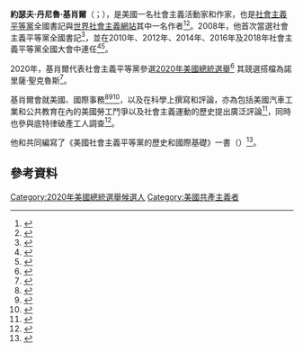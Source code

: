 {{Infobox officeholder
|honorific-prefix   = 
|name               = 約瑟夫·基肖爾
|honorific-suffix   = 
|image              = File:Joekishore1 (cropped) 2.jpg
|image_size         =  
|caption            = 
|birth_date         = {{birth year and age|1980}}
|birth_place        =
|nationality        = [[美國|美國]]
|office             =[[社會主義平等黨_(美國)|社會主義平等黨]]全國書記
|1blankname         = 主席
|1namedata          = {{le|戴維·諾斯 (社會主義者)|David North (socialist)|戴維·諾斯}}
|term_start         = 2008年8月
|term_end           = 
|predecessor        = 頭銜建立
|successor          = 
|website            = {{url|https://www.socialism2020.org/|競選網站}}   
}}

'''約瑟夫·丹尼魯·基肖爾'''（{{lang-en|Joseph Tanniru Kishore}}；{{bd|1980年}}），是美國一名社會主義活動家和作家，也是[[社會主義平等黨_(美國)|社會主義平等黨]]全國書記與[[世界社會主義網站|世界社會主義網站]]其中一名作者<ref>{{cite news|last1=Fernandez|first1=Ivan|title=Barack Obama is Definitely Not a Socialist, Says Joseph Kishore, National Secretary of the Socialist Equality Party|url=http://www.laweekly.com/news/barack-obama-is-definitely-not-a-socialist-says-joseph-kishore-national-secretary-of-the-socialist-equality-party-2386702|agency=LA Weekly|date=21 April 2011|accessdate=2020-09-12|archive-date=2018-09-10|archive-url=https://web.archive.org/web/20180910020426/https://www.laweekly.com/news/barack-obama-is-definitely-not-a-socialist-says-joseph-kishore-national-secretary-of-the-socialist-equality-party-2386702|dead-url=no}}</ref><ref>{{cite web|url=http://www.wsws.org/articles/2009/feb2009/meet-f10.shtml|title=ISSE/SEP meetings in the US|website=World Socialist Web Site|date=February 10, 2009|accessdate=2020-09-12|archive-date=2012-10-28|archive-url=https://web.archive.org/web/20121028021227/https://www.wsws.org/articles/2009/feb2009/meet-f10.shtml|dead-url=no}}</ref>。2008年，他首次當選社會主義平等黨全國書記<ref>{{cite news|title=Year in Review: 2008|url=https://www.wsws.org/en/years/2008/|website=World Socialist Web Site|accessdate=2020-09-12|archive-date=2018-09-09|archive-url=https://web.archive.org/web/20180909221951/https://www.wsws.org/en/years/2008/|dead-url=no}}</ref>，並在2010年、2012年、2014年、2016年及2018年社會主義平等黨全國大會中連任<ref>{{cite web|title=The crisis of capitalism and the reemergence of class struggle in the United States|url=http://www.wsws.org/topics/campaigns/mayday/|website=World Socialist Web Site|publisher=ICFI|access-date=2016-05-15|archive-url=https://web.archive.org/web/20160610104714/http://www.wsws.org/topics/campaigns/mayday/|archive-date=2016-06-10}}</ref><ref>{{cite news|title=Socialist Equality Party (US) holds National Congress|url=http://www.wsws.org/en/articles/2012/08/cong-a30.html|website=World Socialist Web Site|accessdate=2020-09-12|archive-date=2018-10-22|archive-url=https://web.archive.org/web/20181022153414/https://www.wsws.org/en/articles/2012/08/cong-a30.html|dead-url=no}}</ref>。

2020年，基肖爾代表社會主義平等黨參選[[2020年美國總統選舉|2020年美國總統選舉]]<ref>{{cite web|url=https://docquery.fec.gov/pdf/227/202001219167295227/202001219167295227.pdf|title=FEC Form 1: Statement of Organization|website=FEC.gov|date=January 21, 2020}}</ref> 其競選搭檔為諾里薩·聖克魯斯<ref>{{cite web|url=https://www.wsws.org/en/articles/2020/01/27/elec-j27.html|title=Socialist Equality Party to run Joseph Kisore for President, Norissa Santa Cruz for Vice President in 2020 US elections|website=World Socialist Web Site|date=January 27, 2020|accessdate=February 13, 2020|archive-date=2020-05-07|archive-url=https://web.archive.org/web/20200507104417/https://www.wsws.org/en/articles/2020/01/27/elec-j27.html|dead-url=no}}</ref>。

基肖爾會就美國、國際事務<ref>{{cite journal|last1=Belof|first1=Jonathan|title=How Piracy is Affecting Economic Development in Puntland, Somalia|journal=Journal of Strategic Security|volume=6|issue=1|page=7}}</ref><ref>{{cite web|title=UN: Evidence Rebels used Chemical Weapons got from Syria Refugees|url=https://www.youtube.com/watch?v=P9kt4xZ_zbo|website=[[YouTube|YouTube]]|publisher=Russia Today|accessdate=10 May 2016|archive-date=2020-06-05|archive-url=https://web.archive.org/web/20200605063503/https://www.youtube.com/watch?v=P9kt4xZ_zbo&gl=US&hl=en|dead-url=no}}</ref><ref>{{cite book|last1=Cole|first1=M.|title=Racism and Education in the U.K. and the U.S: Towards a Socialist Alternative|date=2011|publisher=Palgrave Macmillan|location=USA|isbn=9780230103801}}</ref>，以及在科學上撰寫和評論，亦為包括美國汽車工業和公共教育在內的美國勞工鬥爭以及社會主義運動的歷史提出廣泛評論<ref>{{cite news|title=Lenin Lives? Revolutionary Reaching out to Austerity Generation|url=https://www.youtube.com/watch?v=uk-ad19wSGo|website=YouTube|publisher=Russia Today|date=22 Jan 2014|accessdate=2020-09-12|archive-date=2020-06-05|archive-url=https://web.archive.org/web/20200605055239/https://www.youtube.com/watch?v=uk-ad19wSGo&gl=US&hl=en|dead-url=no}}</ref>，同時也參與底特律破產工人調查<ref>{{cite book|title=The Truth Behind the Bankruptcy of Detroit|date=15 April 2014|publisher=Mehring Books|location=USA|isbn=9781893638440}}</ref>。

他和{{le|戴維·諾斯 (社會主義者)|David North (socialist)|戴維·諾斯}}共同編寫了《美國社會主義平等黨的歷史和國際基礎》一書（{{lang|en|''The Historical and International Foundations of the Socialist Equality Party (US)''}}）<ref>{{cite book|last1=Kishore|first1=Joseph|last2=North|first2=David|title=The Historical and International Foundations of the Socialist Equality Party (US)|date=2008|publisher=Mehring Books|isbn=9781893638075}}</ref>。

==參考資料==
{{reflist}}

[[Category:2020年美國總統選舉候選人|Category:2020年美國總統選舉候選人]]
[[Category:美國共產主義者|Category:美國共產主義者]]